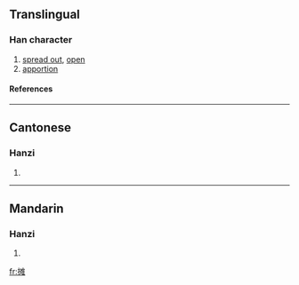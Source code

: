 {{see|攤}}

==Translingual==
===Han character===
{{Han char|rn=64|rad=手|as=10|sn=13|four=|canj=手水人土 (QEOG)}}
# [[spread out]], [[open]]
# [[apportion]]
====References====
{{Han ref|kx=0449.081|hdz=31939.040|uh=644A|ud=25674}}

----
==Cantonese==
===Hanzi===
{{yue-hanzi|jyut=|y=taan1}}
# {{defn|Cantonese}}

----
==Mandarin==
===Hanzi===
{{cmn-hanzi|tra=攤|pin=[[tān]] ([[tan1]])|wg=t'an<sup>1</sup>}}
# {{defn|Mandarin}}

[[fr:摊]]